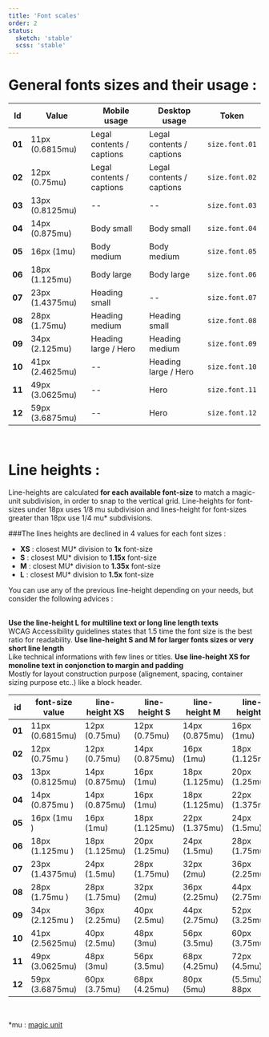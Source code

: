 ```yaml
---
title: 'Font scales'
order: 2
status:
  sketch: 'stable'
  scss: 'stable'
---
```


# General fonts sizes and their usage :

<Preview path="font-scale" />

| Id     | Value           | Mobile usage              | Desktop usage             | Token          |
| ------ | --------------- | ------------------------- | ------------------------- | -------------- |
| **01** | 11px (0.6815mu) | Legal contents / captions | Legal contents / captions | `size.font.01` |
| **02** | 12px (0.75mu)   | Legal contents / captions | Legal contents / captions | `size.font.02` |
| **03** | 13px (0.8125mu) | --                        | --                        | `size.font.03` |
| **04** | 14px (0.875mu)  | Body small                | Body small                | `size.font.04` |
| **05** | 16px (1mu)      | Body medium               | Body medium               | `size.font.05` |
| **06** | 18px (1.125mu)  | Body large                | Body large                | `size.font.06` |
| **07** | 23px (1.4375mu) | Heading small             | --                        | `size.font.07` |
| **08** | 28px (1.75mu)   | Heading medium            | Heading small             | `size.font.08` |
| **09** | 34px (2.125mu)  | Heading large / Hero      | Heading medium            | `size.font.09` |
| **10** | 41px (2.4625mu) | --                        | Heading large / Hero      | `size.font.10` |
| **11** | 49px (3.0625mu) | --                        | Hero                      | `size.font.11` |
| **12** | 59px (3.6875mu) | --                        | Hero                      | `size.font.12` |

<br />

# Line heights :

Line-heights are calculated **for each available font-size** to match a magic-unit subdivision, in order to snap to the vertical grid. Line-heights for font-sizes under 18px uses 1/8 mu subdivision and lines-height for font-sizes greater than 18px use 1/4 mu\* subdivisions.

###The lines heights are declined in 4 values for each font sizes :

- **XS** : closest MU\* division to **1x** font-size
- **S** : closest MU\* division to **1.15x** font-size
- **M** : closest MU\* division to **1.35x** font-size
- **L** : closest MU\* division to **1.5x** font-size

You can use any of the previous line-height depending on your needs, but consider the following advices :

<br />
<HintItem>
  <b>Use the line-height L for multiline text or long line length texts</b>
  <br />
  WCAG Accessibility guidelines states that 1.5 time the font size is the best
  ratio for readability.
</HintItem>
<HintItem>
  <b>
    Use line-height S and M for larger fonts sizes or very short line length
  </b>
  <br />
  Like technical informations with few lines or titles.
</HintItem>
<HintItem>
  <b>
    Use line-height XS for monoline text in conjonction to margin and padding
  </b>
  <br />
  Mostly for layout construction purpose (alignement, spacing, container sizing
  purpose etc..) like a block header.
</HintItem>
<br />
<Preview path="font-line-heights" />

| id     | font-size value | line-height XS | line-height S  | line-height M  | line-height L  | tokens                    |
| ------ | --------------- | -------------- | -------------- | -------------- | -------------- | ------------------------- |
| **01** | 11px (0.6815mu) | 12px (0.75mu)  | 12px (0.75mu)  | 14px (0.875mu) | 16px (1mu)     | `size.line.01.(xs,s,m,l)` |
| **02** | 12px (0.75mu )  | 12px (0.75mu)  | 14px (0.875mu) | 16px (1mu)     | 18px (1.125mu) | `size.line.02.(xs,s,m,l)` |
| **03** | 13px (0.8125mu) | 14px (0.875mu) | 16px (1mu)     | 18px (1.125mu) | 20px (1.25mu)  | `size.line.03.(xs,s,m,l)` |
| **04** | 14px (0.875mu ) | 14px (0.875mu) | 16px (1mu)     | 18px (1.125mu) | 22px (1.375mu) | `size.line.04.(xs,s,m,l)` |
| **05** | 16px (1mu )     | 16px (1mu)     | 18px (1.125mu) | 22px (1.375mu) | 24px (1.5mu)   | `size.line.05.(xs,s,m,l)` |
| **06** | 18px (1.125mu ) | 18px (1.125mu) | 20px (1.25mu)  | 24px (1.5mu)   | 28px (1.75mu)  | `size.line.06.(xs,s,m,l)` |
| **07** | 23px (1.4375mu) | 24px (1.5mu)   | 28px (1.75mu)  | 32px (2mu)     | 36px (2.25mu)  | `size.line.07.(xs,s,m,l)` |
| **08** | 28px (1.75mu )  | 28px (1.75mu)  | 32px (2mu)     | 36px (2.25mu)  | 44px (2.75mu)  | `size.line.08.(xs,s,m,l)` |
| **09** | 34px (2.125mu ) | 36px (2.25mu)  | 40px (2.5mu)   | 44px (2.75mu)  | 52px (3.25mu)  | `size.line.09.(xs,s,m,l)` |
| **10** | 41px (2.5625mu) | 40px (2.5mu)   | 48px (3mu)     | 56px (3.5mu)   | 60px (3.75mu)  | `size.line.10.(xs,s,m,l)` |
| **11** | 49px (3.0625mu) | 48px (3mu)     | 56px (3.5mu)   | 68px (4.25mu)  | 72px (4.5mu)   | `size.line.11.(xs,s,m,l)` |
| **12** | 59px (3.6875mu) | 60px (3.75mu)  | 68px (4.25mu)  | 80px (5mu)     | (5.5mu) 88px   | `size.line.12.(xs,s,m,l)` |

<br />

\*mu : [magic unit](/Foundations/MagicUnit/)
